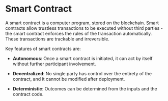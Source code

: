 # Smart Contract

A smart contract is a computer program, stored on the blockchain.
Smart contracts allow trustless transactions to be executed without third parties - the smart contract enforces the rules of the transaction automatically.
These transactions are trackable and irreversible.

Key features of smart contracts are:

- **Autonomous**: Once a smart contract is initiated, it can act by itself without further participant involvement.

- **Decentralized**: No single party has control over the entirety of the contract, and it cannot be modified after deployment.

- **Deterministic**: Outcomes can be determined from the inputs and the contract code.
